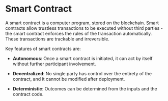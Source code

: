 # Smart Contract

A smart contract is a computer program, stored on the blockchain.
Smart contracts allow trustless transactions to be executed without third parties - the smart contract enforces the rules of the transaction automatically.
These transactions are trackable and irreversible.

Key features of smart contracts are:

- **Autonomous**: Once a smart contract is initiated, it can act by itself without further participant involvement.

- **Decentralized**: No single party has control over the entirety of the contract, and it cannot be modified after deployment.

- **Deterministic**: Outcomes can be determined from the inputs and the contract code.
